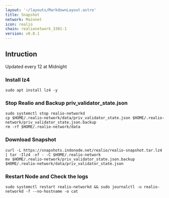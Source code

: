 ```yaml
---
layout: '~/layouts/MarkdownLayout.astro'
title: Snapshot
network: Mainnet
icon: realio
chain: realionetwork_3301-1
version: v0.8.1
---
```

## Intruction
Updated every 12 at Midnight

### Install lz4
```
sudo apt install lz4 -y
```

### Stop Realio and Backup priv_validator_state.json
```
sudo systemctl stop realio-networkd
cp $HOME/.realio-network/data/priv_validator_state.json $HOME/.realio-network/priv_validator_state.json.backup
rm -rf $HOME/.realio-network/data
```

### Download Snapshot
```
curl -L https://snapshots.indonode.net/realio/realio-snapshot.tar.lz4 | tar -Ilz4 -xf - -C $HOME/.realio-network
mv $HOME/.realio-network/priv_validator_state.json.backup $HOME/.realio-network/data/priv_validator_state.json
```

### Restart Node and Check the logs

```
sudo systemctl restart realio-networkd && sudo journalctl -u realio-networkd -f --no-hostname -o cat
```

